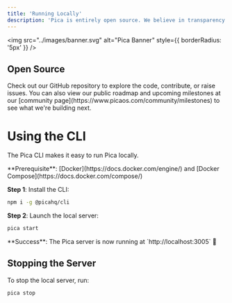 ```yaml
---
title: 'Running Locally'
description: 'Pica is entirely open source. We believe in transparency and leveraging the voices of the community to empower productivity.'
---
```


<img
  src="../images/banner.svg"
  alt="Pica Banner"
  style={{ borderRadius: '5px' }}
/>

## Open Source

<Card title="@picahq/pica" icon="github" href="https://github.com/picahq/pica" horizontal>
Check out our GitHub repository to explore the code, contribute, or raise issues.
</Card>

<Note>
You can also view our public roadmap and upcoming milestones at our [community page](https://www.picaos.com/community/milestones) to see what we're building next.
</Note>


# Using the CLI

The Pica CLI makes it easy to run Pica locally.

<Info>
  **Prerequisite**: [Docker](https://docs.docker.com/engine/) and [Docker Compose](https://docs.docker.com/compose/)
</Info>

**Step 1**: Install the CLI:

<CodeGroup>

  ```bash npm
  npm i -g @picahq/cli
  ```

</CodeGroup>

**Step 2**: Launch the local server:

```bash
pica start
```

<Check>
  **Success**: The Pica server is now running at `http://localhost:3005` 🚀
</Check>

## Stopping the Server

To stop the local server, run:

```bash
pica stop
```
